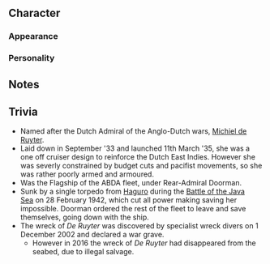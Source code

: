 ==Character==
===Appearance===
===Personality===
==Notes==
==Trivia==
*Named after the Dutch Admiral of the Anglo-Dutch wars, [[wikipedia:Michiel de Ruyter|Michiel de Ruyter]].
*Laid down in September '33 and launched 11th March '35, she was a one off cruiser design to reinforce the Dutch East Indies. However she was severly constrained by budget cuts and pacifist movements, so she was rather poorly armed and armoured.
*Was the Flagship of the ABDA fleet, under Rear-Admiral Doorman.
*Sunk by a single torpedo from [[Haguro]] during the [[wikipedia:Battle of the Java Sea|Battle of the Java Sea]] on 28 February 1942, which cut all power making saving her impossible. Doorman ordered the rest of the fleet to leave and save themselves, going down with the ship.
*The wreck of ''De Ruyter'' was discovered by specialist wreck divers on 1 December 2002 and declared a war grave. 
**However in 2016 the wreck of ''De Ruyter'' had disappeared from the seabed, due to illegal salvage.